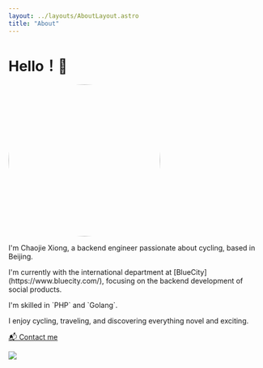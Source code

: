 ```yaml
---
layout: ../layouts/AboutLayout.astro
title: "About"
---
```



# Hello！👋

<div className="flex justify-start">
  <Image
    src={MeAvatar}
    alt="me avatar"
    width="300"
    height="300"
    style="border-radius: 50%;"
  />

</div>

[//]: # (<Socials centered />)

<p>I'm <span className="text-2xl font-bold">Chaojie Xiong</span>, a backend engineer passionate about cycling, based in Beijing.</p>
<p>I'm currently with the international department at  [BlueCity](https://www.bluecity.com/), focusing on the backend development of social products.</p>
<p>I'm skilled in `PHP` and `Golang`.</p>
<p>I enjoy cycling, traveling, and discovering everything novel and exciting.</p>

[📬 Contact me](mailto:023xcj@gmail.com)

![](@assets/images/about_img.png)
